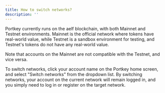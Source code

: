```yaml
---
title: How to switch networks?
description: ''
---
```


Portkey currently runs on the aelf blockchain, with both Mainnet and Testnet environments. Mainnet is the official network where tokens have real-world value, while Testnet is a sandbox environment for testing, and Testnet's tokens do not have any real-world value.

Note that accounts on the Mainnet are not compatible with the Testnet, and vice versa.

To switch networks, click your account name on the Portkey home screen, and select "Switch networks" from the dropdown list. By switching networks, your account on the current network will remain logged in, and you simply need to log in or register on the target network.

